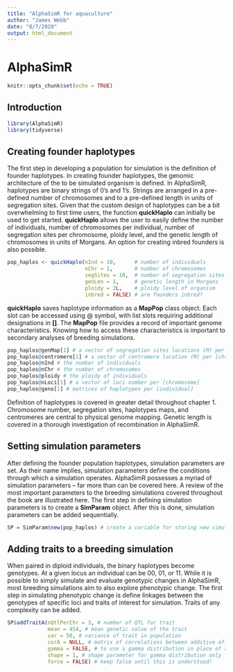 ```yaml
---
title: "AlphaSimR for aquaculture"
author: "James Webb"
date: "8/7/2020"
output: html_document
---
```


# AlphaSimR

```r
knitr::opts_chunk$set(echo = TRUE)
```

## Introduction

```r
library(AlphaSimR)
library(tidyverse)
```

## Creating founder haplotypes

The first step in developing a population for simulation is the definition of founder haplotypes. In creating founder haplotypes, the genomic architecture of the to be simulated organism is defined. In AlphaSimR, haplotypes are binary strings of 0's and 1's. Strings are arranged in a pre-defined number of chromosomes and to a pre-defined length in units of segregation sites. Given that the custom design of haplotypes can be a bit overwhelming to first time users, the function  **quickHaplo** can initially be used to get started. **quickHaplo** allows the user to easily define the number of individuals, number of chromosomes per individual, number of segregation sites per chromosome, ploidy level, and the genetic length of chromosomes in units of Morgans. An option for creating inbred founders is also possible.  

```r
pop_haplos <- quickHaplo(nInd = 10,      # number of individuals
                         nChr = 1,       # number of chromosomes
                         segSites = 10,  # number of segregation sites
                         genLen = 1,     # genetic length in Morgans
                         ploidy = 2L,    # ploidy level of organism
                         inbred = FALSE) # are founders inbred?
```

**quickHaplo** saves haplotype information as a **MapPop** class object. Each slot can be accessed using @ symbol, with list slots requiring additional designations in **[]**. The **MapPop** file provides a record of important genome characteristics. Knowing how to access these characteristics is important to secondary analyses of breeding simulations.  

```r
pop_haplos@genMap[1] # a vector of segregation sites locations (M) per [chromosome]
pop_haplos@centromere[1] # a vector of centromere location (M) per [chromosome]
pop_haplos@nInd # the number of individuals
pop_haplos@nChr # the number of chromosomes
pop_haplos@ploidy # the ploidy of individuals
pop_haplos@nLoci[1] # a vector of loci number per [chromosome]
pop_haplos@geno[1] # matrices of haplotypes per [individual]
```

Definition of haplotypes is covered in greater detail throughout chapter 1. Chromosome number, segregation sites, haplotypes maps, and centromeres are central to physical genome mapping. Genetic length is covered in a thorough investigation of recombination in AlphaSimR.

## Setting simulation parameters

After defining the founder population haplotypes, simulation parameters are set. As their name implies, simulation parameters define the conditions through which a simulation operates. AlphaSimR possesses a myriad of simulation parameters -- far more than can be covered here. A review of the most important parameters to the breeding simulations covered throughout the book are illustrated here. The first step in defining simulation parameters is to create a **SimParam** object. After this is done, simulation parameters can be added sequentially.

```r
SP = SimParam$new(pop_haplos) # create a variable for storing new simulation parameters
```

## Adding traits to a breeding simulation
When paired in diploid individuals, the binary haplotypes become genotypes. At a given locus an individual can be 00, 01, or 11. While it is possible to simply simulate and evaluate genotypic changes in AlphaSimR, most breeding simulations aim to also explore phenotypic change. The first step in simulating phenotypic change is define linkages between the genotypes of specific loci and traits of interest for simulation. Traits of any complexity can be added.

```r
SP$addTraitA(nQtlPerChr = 3, # number of QTL for trait
             mean = 454, # mean genetic value of the trait
             var = 50, # variance of trait in population
             corA = NULL, # matrix of correlations between additive effects
             gamma = FALSE, # to use a gamma distribution in place of a normal distribution
             shape = 1, # shape parameter for gamma distribution only
             force = FALSE) # keep false until this is understood!
```

